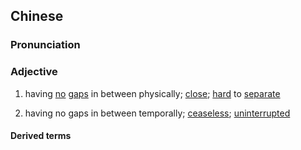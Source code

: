 {{also|无间}}
==Chinese==
{{zh-forms|s=无间}}

===Pronunciation===
{{zh-pron
|m=wújiàn
|c=mou4 gaan3
|mn=qz,xm,zz:bû-kàn
|cat=a
}}

===Adjective===
{{zh-adj}}

# having [[no]] [[gap]]s in between physically; [[close]]; [[hard]] to [[separate]]
#: {{zh-x|合作無間{jiàn}|to have good cooperation}}
# having no gaps in between temporally; [[ceaseless]]; [[uninterrupted]]

====Derived terms====
{{zh-der|合作無間|物我無間|親密無間}}